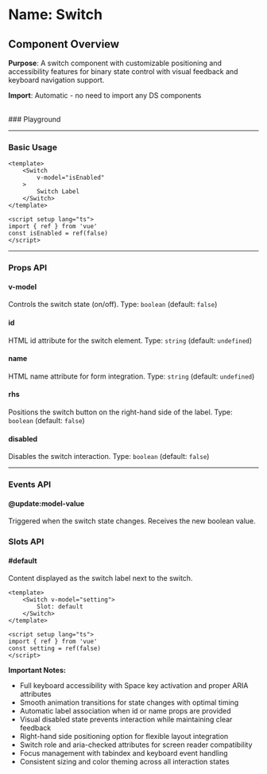 
<Meta of={Switch} />

# Name: Switch
## Component Overview

**Purpose**: A switch component with customizable positioning and accessibility features for binary state control with visual feedback and keyboard navigation support.

**Import**: Automatic - no need to import any DS components

<br />
### Playground

<Canvas of={Switch.Primary} />
<Controls />

---

### Basic Usage

```vue
<template>
    <Switch 
        v-model="isEnabled"
    >
        Switch Label
    </Switch>
</template>

<script setup lang="ts">
import { ref } from 'vue'
const isEnabled = ref(false)
</script>
```

<Canvas sourceState="none" of={Switch.Primary} />

---

### Props API

#### v-model
Controls the switch state (on/off). Type: `boolean` (default: `false`)

#### id
HTML id attribute for the switch element. Type: `string` (default: `undefined`)

#### name
HTML name attribute for form integration. Type: `string` (default: `undefined`)

#### rhs
Positions the switch button on the right-hand side of the label. Type: `boolean` (default: `false`)

<Canvas sourceState="none" of={Switch.RHS} />

#### disabled
Disables the switch interaction. Type: `boolean` (default: `false`)

<Canvas sourceState="none" of={Switch.Disabled} />

---

### Events API

#### @update:model-value
Triggered when the switch state changes. Receives the new boolean value.

### Slots API

#### #default
Content displayed as the switch label next to the switch.

```vue
<template>
    <Switch v-model="setting">
        Slot: default
    </Switch>
</template>

<script setup lang="ts">
import { ref } from 'vue'
const setting = ref(false)
</script>
```

**Important Notes:**
- Full keyboard accessibility with Space key activation and proper ARIA attributes
- Smooth animation transitions for state changes with optimal timing
- Automatic label association when id or name props are provided
- Visual disabled state prevents interaction while maintaining clear feedback
- Right-hand side positioning option for flexible layout integration
- Switch role and aria-checked attributes for screen reader compatibility
- Focus management with tabindex and keyboard event handling
- Consistent sizing and color theming across all interaction states